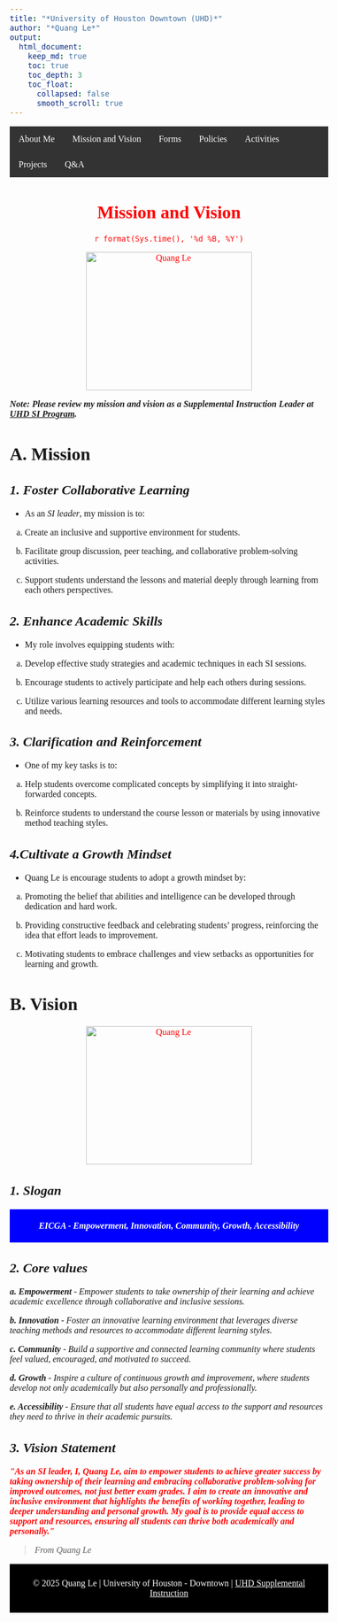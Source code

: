 ---
title: "*University of Houston Downtown (UHD)*"
author: "*Quang Le*"
output: 
  html_document:
    keep_md: true
    toc: true
    toc_depth: 3
    toc_float: 
      collapsed: false
      smooth_scroll: true
---


```{=html}
<style>
.centered {
  text-align: center;
  font-family: "Times New Roman", Times, serif;
  color: Red;
}
body {
  
  font-size: 12pt;
  font-family: "Times New Roman", Times, serif;
}
.navbar {
  overflow: hidden;
  background-color: #333;
}
.navbar a {
  float: left;
  font-size: 16px;
  color: white;
  text-align: center;
  padding: 14px 16px;
  text-decoration: none;
}
.navbar a:hover, .dropdown:hover .dropbtn {
  background-color: #ddd;
  color: black;
}
</style>

<div class="navbar"> 
  <a href="https://quangnhatm1.github.io">About Me</a>
  <a href=" https://quangnhatm1.github.io/https-quangnhatm1.github.io-mission-vision/">Mission and Vision</a> 
  <a href="https://quangnhatm1.github.io/https-quangnhatm1.github.io-forms/">Forms</a>
  <a href="https://quangnhatm1.github.io/https-quangnhatm1.github.io-policies-procedures/">Policies</a>
  <a href="https://quangnhatm1.github.io/https-quangnhatm1.github.io-activities/">Activities</a>
  <a href="https://quangnhatm1.github.io/https-quangnhatm1.github.io-projects/">Projects</a>
  <a href="https://quangnhatm1.github.io/https-quangnhatm1.github.io-QA/">Q&A</a>
      </div>
```
::: centered
<h1>**Mission and Vision**</h1>

<p>`r format(Sys.time(), '%d %B, %Y')`</p>
<img src="C:\Users\lequa\Downloads\mission image for SI leader.png" alt="Quang Le" style="width:300px;height: 250px;"/>

:::
***Note: Please review my mission and vision as a Supplemental Instruction Leader at [UHD SI Program](https://www.uhd.edu/sssl/supplemental-instruction/index.aspx).*** 


# **A. Mission**
## ***1. Foster Collaborative Learning***

- As an *SI leader*, my mission is to:

 a. Create an inclusive and supportive environment for students.
 
 b. Facilitate group discussion, peer teaching, and collaborative problem-solving activities.
 
 c. Support students understand the lessons and material deeply through learning from each others perspectives.

## ***2. Enhance Academic Skills***

- My role involves equipping students with:

 a. Develop effective study strategies and academic techniques in each SI sessions.
 
 b. Encourage students to actively participate and help each others during sessions.
 
 c. Utilize various learning resources and tools to accommodate different learning styles and needs.

## ***3. Clarification and Reinforcement***

- One of my key tasks is to:

a. Help students overcome complicated concepts by simplifying it into straight-forwarded concepts.

b. Reinforce students to understand the course lesson or materials by using innovative method teaching styles.

## ***4.Cultivate a Growth Mindset***

- Quang Le is encourage students to adopt a growth mindset by:

a. Promoting the belief that abilities and intelligence can be developed through dedication and hard work.

b. Providing constructive feedback and celebrating students' progress, reinforcing the idea that effort leads to improvement.

c. Motivating students to embrace challenges and view setbacks as opportunities for learning and growth.

# **B. Vision**

::: centered

<img src="C:\Users\lequa\Downloads\EICHA - Empowerment, Innovation, Community, Growth, Accessibility.png" alt="Quang Le" style="width:300px;height: 250px;"/>

:::

## ***1. Slogan***

```{=html}
<div style="background-color: blue ; text-align: center; padding: 5px;">
<p style="color: white;"><strong><em>EICGA - Empowerment, Innovation, Community, Growth, Accessibility</em></strong></p>
</div>
```

## ***2. Core values***

***a. Empowerment*** - *Empower students to take ownership of their learning and achieve academic excellence through collaborative and inclusive sessions.*

***b. Innovation*** - *Foster an innovative learning environment that leverages diverse teaching methods and resources to accommodate different learning styles.*

***c. Community*** - *Build a supportive and connected learning community where students feel valued, encouraged, and motivated to succeed.*

***d. Growth*** - *Inspire a culture of continuous growth and improvement, where students develop not only academically but also personally and professionally.*

***e. Accessibility*** - *Ensure that all students have equal access to the support and resources they need to thrive in their academic pursuits.*

## ***3. Vision Statement***

```{=html}
 <p style="color: red;"><strong><em>"As an SI leader, I, Quang Le, aim to empower students to achieve greater success by taking ownership of their learning and embracing collaborative problem-solving for improved outcomes, not just better exam grades. I aim to create an innovative and inclusive environment that highlights the benefits of working together, leading to deeper understanding and personal growth. My goal is to provide equal access to support and resources, ensuring all students can thrive both academically and personally."</em></strong></p> 
</div>
```
> *From Quang Le*

```{=html}
<div style="background-color: black; text-align: center; padding: 10px;">
    <p style="color: white;">&copy; 2025 Quang Le | <a href="https://www.uhd.edu" style="color: white; text-decoration: none;">University of Houston - Downtown |  <a href="https://www.uhd.edu/sssl/supplemental-instruction/index.aspx" style="color: white; text-decoration: non; ">UHD Supplemental Instruction</a></p>
</div> 
```


